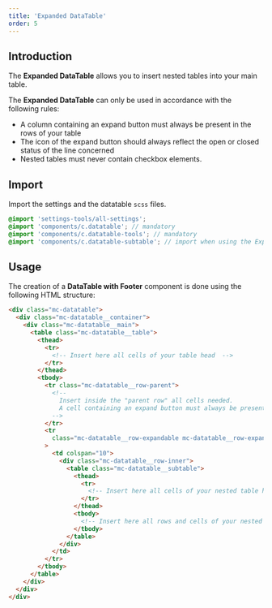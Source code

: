 ```yaml
---
title: 'Expanded DataTable'
order: 5
---
```


## Introduction

The **Expanded DataTable** allows you to insert nested tables into your main table.

<Highlight theme="warning" title="Rules for use">

The **Expanded DataTable** can only be used in accordance with the following rules:

- A column containing an expand button must always be present in the rows of your table
- The icon of the expand button should always reflect the open or closed status of the line concerned
- Nested tables must never contain checkbox elements.

</Highlight>

## Import

Import the settings and the datatable `scss` files.

```scss
@import 'settings-tools/all-settings';
@import 'components/c.datatable'; // mandatory
@import 'components/c.datatable-tools'; // mandatory
@import 'components/c.datatable-subtable'; // import when using the Expanded DataTable
```

## Usage

The creation of a **DataTable with Footer** component is done using the following HTML structure:

```html
<div class="mc-datatable">
  <div class="mc-datatable__container">
    <div class="mc-datatable__main">
      <table class="mc-datatable__table">
        <thead>
          <tr>
            <!-- Insert here all cells of your table head  -->
          </tr>
        </thead>
        <tbody>
          <tr class="mc-datatable__row-parent">
            <!-- 
              Insert inside the "parent row" all cells needed.
              A cell containing an expand button must always be present in the row
            -->
          </tr>
          <tr
            class="mc-datatable__row-expandable mc-datatable__row-expandable--offset-2"
          >
            <td colspan="10">
              <div class="mc-datatable__row-inner">
                <table class="mc-datatable__subtable">
                  <thead>
                    <tr>
                      <!-- Insert here all cells of your nested table head  -->
                    </tr>
                  </thead>
                  <tbody>
                    <!-- Insert here all rows and cells of your nested table contents  -->
                  </tbody>
                </table>
              </div>
            </td>
          </tr>
        </tbody>
      </table>
    </div>
  </div>
</div>
```

<Story id="datatable-datatable--expanded-variation" height="600" />
